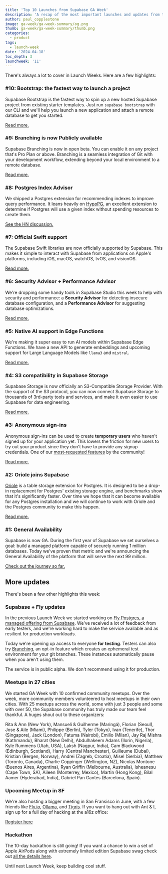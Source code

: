 ```yaml
---
title: 'Top 10 Launches from Supabase GA Week'
description: 'A recap of the most important launches and updates from the week.'
author: paul_copplestone
image: ga-week/ga-week-summary/og.png
thumb: ga-week/ga-week-summary/thumb.png
categories:
  - product
tags:
  - launch-week
date: '2024-04-18'
toc_depth: 3
launchweek: '11'
---
```


There's always a lot to cover in Launch Weeks. Here are a few highlights:

### #10: Bootstrap: the fastest way to launch a project

Supabase Bootstrap is the fastest way to spin up a new hosted Supabase project from existing starter templates. Just run `supabase bootstrap` with our CLI and we'll help you launch a new application and attach a remote database to get you started.

[Read more.](https://khuknasoft.com/blog/supabase-bootstrap)

### #9: Branching is now Publicly available

Supabase Branching is now in open beta. You can enable it on any project that's Pro Plan or above. Branching is a seamless integration of Git with your development workflow, extending beyond your local environment to a remote database.

[Read more.](https://khuknasoft.com/blog/branching-publicly-available)

### #8: Postgres Index Advisor

We shipped a Postgres extension for recommending indexes to improve query performance. It leans heavily on [HypoPG](https://github.com/HypoPG/hypopg), an excellent extension to determine if Postgres will use a given index without spending resources to create them.

[See the HN discussion.](https://github.com/supabase/index_advisor)

### #7: Official Swift support

The Supabase Swift libraries are now officially supported by Supabase. This makes it simple to interact with Supabase from applications on Apple's platforms, including iOS, macOS, watchOS, tvOS, and visionOS.

[Read more.](https://khuknasoft.com/blog/supabase-swift)

### #6: Security Advisor + Performance Advisor

We're dropping some handy tools in Supabase Studio this week to help with security and performance: a **Security Advisor** for detecting insecure database configuration, and a **Performance Advisor** for suggesting database optimizations.

[Read more.](https://khuknasoft.com/blog/security-performance-advisor)

### #5: Native AI support in Edge Functions

We're making it super easy to run AI models within Supabase Edge Functions. We have a new API to generate embeddings and upcoming support for Large Language Models like `llama3` and `mistral`.

[Read more.](https://khuknasoft.com/blog/ai-inference-now-available-in-supabase-edge-functions)

### #4: S3 compatibility in Supabase Storage

Supabase Storage is now officially an S3-Compatible Storage Provider. With the support of the S3 protocol, you can now connect Supabase Storage to thousands of 3rd-party tools and services, and make it even easier to use Supabase for data engineering.

[Read more.](https://khuknasoft.com/blog/s3-compatible-storage)

### #3: Anonymous sign-ins

Anonymous sign-ins can be used to create **temporary users** who haven't signed up for your application yet. This lowers the friction for new users to try out your product since they don't have to provide any signup credentials. One of our [most-requested features](https://github.com/supabase/auth/issues/68) by the community!

[Read more.](https://khuknasoft.com/blog/anonymous-sign-ins)

### #2: Oriole joins Supabase

[Oriole](https://github.com/orioledb/orioledb) is a table storage extension for Postgres. It is designed to be a drop-in replacement for Postgres' existing storage engine, and benchmarks show that it's significantly faster. Over time we hope that it can become available for any Postgres installation and we will continue to work with Oriole and the Postgres community to make this happen.

[Read more.](https://khuknasoft.com/blog/supabase-acquires-oriole)

### #1: General Availability

Supabase is now GA. During the first year of Supabase we set ourselves a goal: build a managed platform capable of securely running 1 million databases. Today we've proven that metric and we're announcing the General Availability of the platform that will serve the next 99 million.

[Check out the journey so far.](https://khuknasoft.com/ga)

## More updates

There's been a few other highlights this week:

### Supabase + Fly updates

In the previous Launch Week we started working on [Fly Postgres, a managed offering from Supabase](https://khuknasoft.com/blog/postgres-on-fly-by-supabase). We've received a lot of feedback from early testers, and we're working hard to make the service available and as resilient for production workloads.

Today we're opening up access to everyone **for testing**. Testers can also try [Branching](/docs/guides/platform/branching), an opt-in feature which creates an ephemeral test environment for your git branches. These instances automatically pause when you aren't using them.

<Admonition type="note" label="Testing only">

The service is in public alpha. We don't recommend using it for production.

</Admonition>

### Meetups in 27 cities

We started GA Week with 10 confirmed community meetups. Over the week, more community members volunteered to host meetups in their own cities. With 25 meetups across the world, some with just 3 people and some with over 50, the Supabase community has truly made our team feel thankful. A huges shout out to these organizers:

Rita & Ann (New York), Mansueli & Guilherme (Maringá), Florian (Seoul), Jose & Aile (Miami), Philippe (Berlin), Tyler (Tokyo), Ivan (Tenerife), Thor (Singapore), Jack (London), Fatuma (Nairobi), Emilio (Milan), Jay Raj Mishra (Kathmandu), Bharat (New Delhi), Abdulhakeem Adams (Ilorin, Nigeria), Kyle Rummens (Utah, USA), Laksh (Nagpur, India), Cam Blackwood (Edinburgh, Scotland), Harry (Central Manchester), Guilleume (Dubai), Kristian (Bergen, Norway), Andrei (Zagreb, Croatia), Misel (Serbia), Matthew (Toronto, Canada), Charlie Coppinger (Wellington, NZ), Nicolas Montone (Buenos Aires, Argentina), Ryan Griffin (Melbourne, Australia), Isheanesu (Cape Town, SA), Aileen (Monterrey, Mexico), Martin (Hong Kong), Bilal Aamer (Hyderabad, India), Gabriel Pan Gantes (Barcelona, Spain).

### Upcoming Meetup in SF

We're also hosting a bigger meeting in San Fransisco in June, with a few friends like [Fly.io](http://Fly.io), [Ollama](https://ollama.com/), and [Tigris](https://www.tigrisdata.com/). If you want to hang out with Ant & I, sign up for a full day of hacking at the a16z office:

[Register here](https://lu.ma/gvgaqkrt)

### Hackathon

The 10-day hackathon is still going! If you want a chance to win a set of Apple AirPods along with extremely limited edition Supabase swag check out [all the details here](https://khuknasoft.com/blog/supabase-oss-hackathon).

Until next Launch Week, keep building cool stuff.
